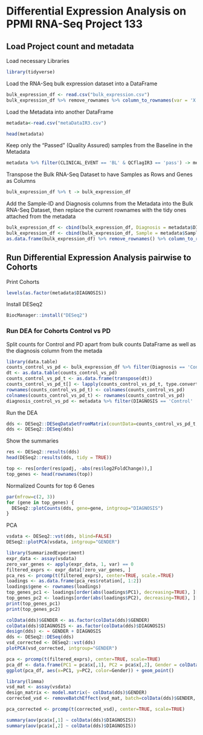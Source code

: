 # Differential Expression Analysis on PPMI RNA-Seq Project 133

## Load Project count and metadata

Load necessary Libraries

```r
library(tidyverse)
```

Load the RNA-Seq bulk expression dataset into a DataFrame

```r
bulk_expression_df <- read.csv("bulk_expression.csv")
bulk_expression_df %>% remove_rownames %>% column_to_rownames(var = 'X') -> bulk_expression_df
```

Load the Metadata into another DataFrame

```r
metadata<-read.csv("metaDataIR3.csv")

head(metadata)
```

Keep only the "Passed" (Quality Assured) samples from the Baseline in the Metadata

```r
metadata %>% filter(CLINICAL_EVENT == 'BL' & QCflagIR3 == 'pass') -> metadata
```

Transpose the Bulk RNA-Seq Dataset to have Samples as Rows and Genes as Columns

```r
bulk_expression_df %>% t -> bulk_expression_df
```

Add the Sample-ID and Diagnosis columns from the Metadata into the Bulk RNA-Seq Dataset, then replace the current rownames with the tidy ones attached from the metadata

```r
bulk_expression_df <- cbind(bulk_expression_df, Diagnosis = metadata$DIAGNOSIS)
bulk_expression_df <- cbind(bulk_expression_df, Sample = metadata$Sample)
as.data.frame(bulk_expression_df) %>% remove_rownames() %>% column_to_rownames(var = 'Sample') -> bulk_expression_df
```

## Run Differential Expression Analysis pairwise to Cohorts

Print Cohorts

```r
levels(as.factor(metadata$DIAGNOSIS))
```

Install DESeq2

```r
BiocManager::install("DESeq2")
```

### Run DEA for Cohorts Control vs PD

Split counts for Control and PD apart from bulk counts DataFrame as well as the diagnosis column from the metada

```r
library(data.table)
counts_control_vs_pd <- bulk_expression_df %>% filter(Diagnosis == 'Control' | Diagnosis == 'PD') %>% select(!c('Diagnosis'))
dt <- as.data.table(counts_control_vs_pd)
counts_control_vs_pd_t <- as.data.frame(transpose(dt))
counts_control_vs_pd_t[] <- lapply(counts_control_vs_pd_t, type.convert, as.is = TRUE)
rownames(counts_control_vs_pd_t) <- colnames(counts_control_vs_pd)
colnames(counts_control_vs_pd_t) <- rownames(counts_control_vs_pd)
diagnosis_control_vs_pd <- metadata %>% filter(DIAGNOSIS == 'Control' | DIAGNOSIS == 'PD')
```

Run the DEA

```r
dds <- DESeq2::DESeqDataSetFromMatrix(countData=counts_control_vs_pd_t, colData=diagnosis_control_vs_pd, design=~DIAGNOSIS)
dds <- DESeq2::DESeq(dds)
```

Show the summaries

```r
res <- DESeq2::results(dds)
head(DESeq2::results(dds, tidy = TRUE))
```

```r
top <- res[order(res$padj, -abs(res$log2FoldChange)),]
top_genes <- head(rownames(top))
```

Normalized Counts for top 6 Genes

```r
par(mfrow=c(2, 3))
for (gene in top_genes) {
  DESeq2::plotCounts(dds, gene=gene, intgroup="DIAGNOSIS")
}
```

PCA

```r
vsdata <- DESeq2::vst(dds, blind=FALSE)
DESeq2::plotPCA(vsdata, intgroup="GENDER")
```

```r
library(SummarizedExperiment)
expr_data <- assay(vsdata)
zero_var_genes <- apply(expr_data, 1, var) == 0
filtered_exprs <- expr_data[!zero_var_genes, ]
pca_res <- prcomp(t(filtered_exprs), center=TRUE, scale.=TRUE)
loadings <- as.data.frame(pca_res$rotation[, 1:2])
loadings$gene <- rownames(loadings)
top_genes_pc1 <- loadings[order(abs(loadings$PC1), decreasing=TRUE), ][1:20, ]
top_genes_pc2 <- loadings[order(abs(loadings$PC2), decreasing=TRUE), ][1:20, ]
print(top_genes_pc1)
print(top_genes_pc2)
```

```r
colData(dds)$GENDER <- as.factor(colData(dds)$GENDER)
colData(dds)$DIAGNOSIS <- as.factor(colData(dds)$DIAGNOSIS)
design(dds) <- ~ GENDER + DIAGNOSIS
dds <- DESeq2::DESeq(dds)
vsd_corrected <- DESeq2::vst(dds)
plotPCA(vsd_corrected, intgroup="GENDER")
```

```r
pca <- prcomp(t(filtered_exprs), center=TRUE, scale=TRUE)
pca_df <- data.frame(PC1 = pca$x[,1], PC2 = pca$x[,2], Gender = colData(dds)$GENDER)
ggplot(pca_df, aes(x=PC1, y=PC2, color=Gender)) + geom_point()
```

```r
library(limma)
vsd_mat <- assay(vsdata)
design_matrix <- model.matrix(~ colData(dds)$GENDER)
corrected_vsd <- removeBatchEffect(vsd_mat, batch=colData(dds)$GENDER, design=design_matrix)

pca_corrected <- prcomp(t(corrected_vsd), center=TRUE, scale=TRUE)
```

```r
summary(aov(pca$x[,1] ~ colData(dds)$DIAGNOSIS))
summary(aov(pca$x[,2] ~ colData(dds)$DIAGNOSIS))
```